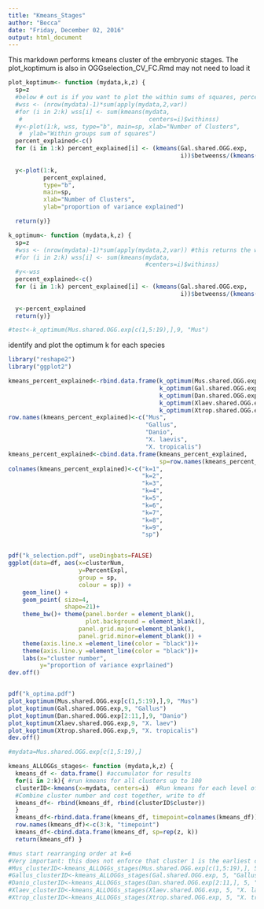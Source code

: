 ```yaml
---
title: "Kmeans_Stages"
author: "Becca"
date: "Friday, December 02, 2016"
output: html_document
---
```


This markdown performs kmeans cluster of the embryonic stages. 
The plot_koptimum is also in OGGselection_CV_FC.Rmd may not need to load it
```r
plot_koptimum<- function (mydata,k,z) {
  sp=z
  #below # out is if you want to plot the within sums of squares, percent explained is more intuitive
  #wss <- (nrow(mydata)-1)*sum(apply(mydata,2,var))
  #for (i in 2:k) wss[i] <- sum(kmeans(mydata,
   #                                    centers=i)$withinss)
  #y<-plot(1:k, wss, type="b", main=sp, xlab="Number of Clusters",
   #  ylab="Within groups sum of squares")
  percent_explained<-c()
  for (i in 1:k) percent_explained[i] <- (kmeans(Gal.shared.OGG.exp,
                                                 i))$betweenss/(kmeans(Gal.shared.OGG.exp, 
                                                                       i))$totss
  y<-plot(1:k, 
          percent_explained, 
          type="b", 
          main=sp, 
          xlab="Number of Clusters",
          ylab="proportion of variance explained")

  return(y)}

k_optimum<- function (mydata,k,z) {
  sp=z
  #wss <- (nrow(mydata)-1)*sum(apply(mydata,2,var)) #this returns the w/in ss
  #for (i in 2:k) wss[i] <- sum(kmeans(mydata,
                                       #centers=i)$withinss)
  #y<-wss
  percent_explained<-c()
  for (i in 1:k) percent_explained[i] <- (kmeans(Gal.shared.OGG.exp,
                                                 i))$betweenss/(kmeans(Gal.shared.OGG.exp, 
                                                                       i))$totss
  y<-percent_explained
  return(y)}

#test<-k_optimum(Mus.shared.OGG.exp[c(1,5:19),],9, "Mus")
```

identify and plot the optimum k for each species

```r
library("reshape2")
library("ggplot2")

kmeans_percent_explained<-rbind.data.frame(k_optimum(Mus.shared.OGG.exp[c(1,5:19),],9, "Mus"),
                                           k_optimum(Gal.shared.OGG.exp,9, "Gallus"),
                                           k_optimum(Dan.shared.OGG.exp[2:11,],9, "Danio"),
                                           k_optimum(Xlaev.shared.OGG.exp,9, "X.laevis"),
                                           k_optimum(Xtrop.shared.OGG.exp,9, "X.tropicalis"))
row.names(kmeans_percent_explained)<-c("Mus", 
                                       "Gallus", 
                                       "Danio", 
                                       "X. laevis", 
                                       "X. tropicalis")
kmeans_percent_explained<-cbind.data.frame(kmeans_percent_explained,
                                           sp=row.names(kmeans_percent_explained))
colnames(kmeans_percent_explained)<-c("k=1", 
                                      "k=2", 
                                      "k=3", 
                                      "k=4", 
                                      "k=5", 
                                      "k=6", 
                                      "k=7", 
                                      "k=8", 
                                      "k=9", 
                                      "sp")


pdf("k_selection.pdf", useDingbats=FALSE)
ggplot(data=df, aes(x=clusterNum, 
                    y=PercentExpl, 
                    group = sp, 
                    colour = sp)) +
    geom_line() +
    geom_point( size=4, 
                shape=21)+
    theme_bw()+ theme(panel.border = element_blank(), 
                      plot.background = element_blank(),
                    panel.grid.major=element_blank(), 
                    panel.grid.minor=element_blank()) + 
    theme(axis.line.x =element_line(color = "black"))+
    theme(axis.line.y =element_line(color = "black"))+
    labs(x="cluster number", 
         y="proportion of variance exprlained")
dev.off()


pdf("k_optima.pdf")
plot_koptimum(Mus.shared.OGG.exp[c(1,5:19),],9, "Mus")
plot_koptimum(Gal.shared.OGG.exp,9, "Gallus")
plot_koptimum(Dan.shared.OGG.exp[2:11,],9, "Danio")
plot_koptimum(Xlaev.shared.OGG.exp,9, "X. laev")
plot_koptimum(Xtrop.shared.OGG.exp,9, "X. tropicalis")
dev.off()
```

```r
#mydata=Mus.shared.OGG.exp[c(1,5:19),]

kmeans_ALLOGGs_stages<- function (mydata,k,z) {
  kmeans_df <- data.frame() #accumulator for results
  for(i in 2:k){ #run kmeans for all clusters up to 100
  clusterID<-kmeans(x=mydata, centers=i)  #Run kmeans for each level of i
  #Combine cluster number and cost together, write to df
  kmeans_df<- rbind(kmeans_df, rbind(clusterID$cluster)) 
  }
  kmeans_df<-rbind.data.frame(kmeans_df, timepoint=colnames(kmeans_df))
  row.names(kmeans_df)<-c(3:k, "timepoint")
  kmeans_df<-cbind.data.frame(kmeans_df, sp=rep(z, k))
  return(kmeans_df) }

#mus start rearranging order at k=6 
#Very important: this does not enforce that cluster 1 is the earliest cluster. This has to be adjusted!!! 
#Mus_clusterID<-kmeans_ALLOGGs_stages(Mus.shared.OGG.exp[c(1,5:19),], 5, "Mus")
#Gallus_clusterID<-kmeans_ALLOGGs_stages(Gal.shared.OGG.exp, 5, "Gallus")
#Danio_clusterID<-kmeans_ALLOGGs_stages(Dan.shared.OGG.exp[2:11,], 5, "Danio")
#Xlaev_clusterID<-kmeans_ALLOGGs_stages(Xlaev.shared.OGG.exp, 5, "X. laevis")
#Xtrop_clusterID<-kmeans_ALLOGGs_stages(Xtrop.shared.OGG.exp, 5, "X. tropicalis")
                                          
```
